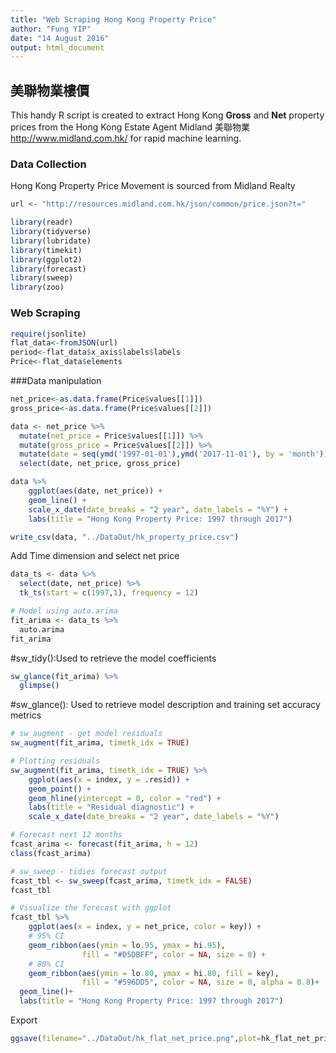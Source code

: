 ```yaml
---
title: "Web Scraping Hong Kong Property Price"
author: "Fung YIP"
date: "14 August 2016"
output: html_document
---
```


## 美聯物業樓價

This handy R script is created to extract Hong Kong **Gross** and **Net** property prices from the Hong Kong Estate Agent Midland 美聯物業 <http://www.midland.com.hk/> for rapid machine learning.

### Data Collection
Hong Kong Property Price Movement is sourced from Midland Realty
```r
url <- "http://resources.midland.com.hk/json/common/price.json?t="
```

```r
library(readr)
library(tidyverse)
library(lubridate)
library(timekit)
library(ggplot2)
library(forecast)
library(sweep)
library(zoo)
```

### Web Scraping
```r
require(jsonlite)
flat_data<-fromJSON(url)
period<-flat_data$x_axis$labels$labels
Price<-flat_data$elements
```

###Data manipulation
```r
net_price<-as.data.frame(Price$values[[1]])
gross_price<-as.data.frame(Price$values[[2]])
```

```r
data <- net_price %>% 
  mutate(net_price = Price$values[[1]]) %>% 
  mutate(gross_price = Price$values[[2]]) %>% 
  mutate(date = seq(ymd('1997-01-01'),ymd('2017-11-01'), by = 'month')) %>% 
  select(date, net_price, gross_price)
```

```r
data %>%
    ggplot(aes(date, net_price)) +
    geom_line() +
    scale_x_date(date_breaks = "2 year", date_labels = "%Y") +
    labs(title = "Hong Kong Property Price: 1997 through 2017")
```


```r
write_csv(data, "../DataOut/hk_property_price.csv")
```

Add Time dimension and select net price 
```r
data_ts <- data %>%
  select(date, net_price) %>% 
  tk_ts(start = c(1997,1), frequency = 12)
```

```r
# Model using auto.arima
fit_arima <- data_ts %>% 
  auto.arima
fit_arima
```

#sw_tidy():Used to retrieve the model coefficients
```r
sw_glance(fit_arima) %>% 
  glimpse()
```

#sw_glance(): Used to retrieve model description and training set accuracy metrics

```r
# sw_augment - get model residuals
sw_augment(fit_arima, timetk_idx = TRUE)

```


```r
# Plotting residuals
sw_augment(fit_arima, timetk_idx = TRUE) %>%
    ggplot(aes(x = index, y = .resid)) +
    geom_point() + 
    geom_hline(yintercept = 0, color = "red") + 
    labs(title = "Residual diagnostic") +
    scale_x_date(date_breaks = "2 year", date_labels = "%Y") 
```


```r
# Forecast next 12 months
fcast_arima <- forecast(fit_arima, h = 12)
class(fcast_arima)
```

```r
# sw_sweep - tidies forecast output
fcast_tbl <- sw_sweep(fcast_arima, timetk_idx = FALSE)
fcast_tbl
```


```r
# Visualize the forecast with ggplot
fcast_tbl %>%
    ggplot(aes(x = index, y = net_price, color = key)) +
    # 95% CI
    geom_ribbon(aes(ymin = lo.95, ymax = hi.95), 
                fill = "#D5DBFF", color = NA, size = 0) +
    # 80% CI
    geom_ribbon(aes(ymin = lo.80, ymax = hi.80, fill = key), 
                fill = "#596DD5", color = NA, size = 0, alpha = 0.8)+
  geom_line()+
  labs(title = "Hong Kong Property Price: 1997 through 2017")

```























Export
```r
ggsave(filename="../DataOut/hk_flat_net_price.png",plot=hk_flat_net_price)
```

